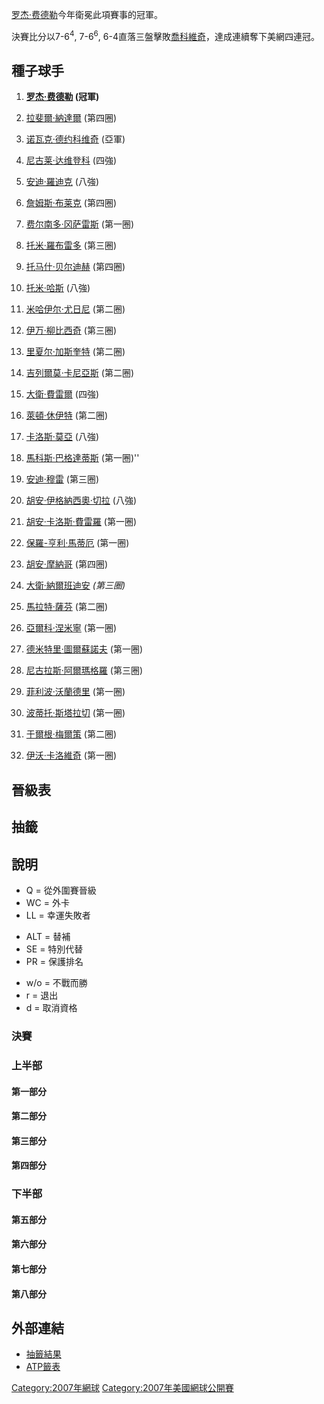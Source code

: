 {{noteTA|G1=Tennis}}

{{main|2007年美國網球公開賽}}

[[罗杰·费德勒|罗杰·费德勒]]今年衛冕此項賽事的冠軍。

決賽比分以7-6<sup>4</sup>, 7-6<sup>6</sup>, 6-4直落三盤擊敗[[喬科維奇|喬科維奇]]，達成連續奪下美網四連冠。

==種子球手==
{{col-begin}}
{{col-2}}
# {{flagicon|SUI}} '''[[罗杰·费德勒|罗杰·费德勒]] (冠軍)'''
# {{flagicon|ESP}} [[拉斐爾·納達爾|拉斐爾·納達爾]] (第四圈)
# {{flagicon|SRB}} [[诺瓦克·德约科维奇|诺瓦克·德约科维奇]] (亞軍)
# {{flagicon|RUS}} [[尼古莱·达维登科|尼古莱·达维登科]] (四強)
# {{flagicon|USA}} [[安迪·羅迪克|安迪·羅迪克]] (八強)
# {{flagicon|USA}} [[詹姆斯·布莱克|詹姆斯·布莱克]] (第四圈)
# {{flagicon|CHI}} [[费尔南多·冈萨雷斯|费尔南多·冈萨雷斯]] (第一圈)
# {{flagicon|ESP}} [[托米·羅布雷多|托米·羅布雷多]] (第三圈)
# {{flagicon|CZE}} [[托马什·贝尔迪赫|托马什·贝尔迪赫]] (第四圈)
# {{flagicon|GER}} [[托米·哈斯|托米·哈斯]] (八強)
# {{flagicon|RUS}} [[米哈伊尔·尤日尼|米哈伊尔·尤日尼]] (第二圈)
# {{flagicon|CRO}} [[伊万·柳比西奇|伊万·柳比西奇]] (第三圈)
# {{flagicon|FRA}} [[里夏尔·加斯奎特|里夏尔·加斯奎特]] (第二圈)
# {{flagicon|ARG}} [[吉列爾莫·卡尼亞斯|吉列爾莫·卡尼亞斯]] (第二圈)
# {{flagicon|ESP}} [[大衛·費雷爾|大衛·費雷爾]] (四強)
# {{flagicon|AUS}} [[萊頓·休伊特|萊頓·休伊特]] (第二圈)
{{col-2}}
<ol start="17">
<li>{{flagicon|ESP}} [[卡洛斯·莫亞|卡洛斯·莫亞]] (八強) </li>
<li>{{flagicon|CYP}} [[馬科斯·巴格達蒂斯|馬科斯·巴格達蒂斯]] (第一圈)'' </li>
<li>{{flagicon|GBR}} [[安迪·穆雷|安迪·穆雷]] (第三圈) </li>
<li>{{flagicon|ARG}} [[胡安·伊格納西奧·切拉|胡安·伊格納西奧·切拉]] (八強) </li>
<li>{{flagicon|ESP}} [[胡安·卡洛斯·費雷羅|胡安·卡洛斯·費雷羅]] (第一圈) </li>
<li>{{flagicon|FRA}} [[保羅-亨利·馬蒂厄|保羅-亨利·馬蒂厄]] (第一圈) </li>
<li>{{flagicon|ARG}} [[胡安·摩納哥|胡安·摩納哥]] (第四圈) </li>
<li>{{flagicon|ARG}} [[大衛·納爾班迪安|大衛·納爾班迪安]] ''(第三圈)'' </li>
<li>{{flagicon|RUS}} [[馬拉特·薩芬|馬拉特·薩芬]] (第二圈) </li>
<li>{{flagicon|FIN}} [[亞爾科·涅米寧|亞爾科·涅米寧]] (第一圈) </li>
<li>{{flagicon|RUS}} [[德米特里·圖爾蘇諾夫|德米特里·圖爾蘇諾夫]] (第一圈) </li>
<li>{{flagicon|ESP}} [[尼古拉斯·阿爾瑪格羅|尼古拉斯·阿爾瑪格羅]] (第三圈) </li>
<li>{{flagicon|ITA}} [[菲利波·沃蘭德里|菲利波·沃蘭德里]] (第一圈) </li>
<li>{{flagicon|ITA}} [[波蒂托·斯塔拉切|波蒂托·斯塔拉切]] (第一圈)  </li>
<li>{{flagicon|AUT}} [[于爾根·梅爾策|于爾根·梅爾策]] (第二圈)</li>
<li>{{flagicon|CRO}} [[伊沃·卡洛維奇|伊沃·卡洛維奇]] (第一圈)</li>
</ol>
{{col-end}}

== 晉級表 ==
== 抽籤 ==
== 說明 ==
{{col-begin}}
{{col-3}}
* Q = 從外圍賽晉級
* WC = 外卡
* LL = 幸運失敗者
{{col-3}}
* ALT = 替補
* SE = 特別代替
* PR = 保護排名
{{col-3}}
* w/o = 不戰而勝
* r = 退出
* d = 取消資格
{{col-end}}

=== 決賽 ===
{{8TeamBracket-Tennis5
| RD1=八強
| RD2=四強
| RD3=決賽

| team-width=175

| RD1-seed1=1
| RD1-team1='''{{flagicon|SUI}} [[罗杰·费德勒|费德勒]]'''
| RD1-score1-1='''7<sup>7</sup>'''
| RD1-score1-2='''7<sup>7</sup>'''
| RD1-score1-3='''6'''
| RD1-score1-4= 
| RD1-score1-5= 
| RD1-seed2=5
| RD1-team2={{flagicon|USA}} [[安迪·羅迪克|羅迪克]]
| RD1-score2-1=6<sup>5</sup>
| RD1-score2-2=6<sup>4</sup>
| RD1-score2-3=2
| RD1-score2-4= 
| RD1-score2-5= 

| RD1-seed3=4
| RD1-team3='''{{flagicon|RUS}} [[尼古莱·达维登科|达维登科]]'''
| RD1-score3-1='''6'''
| RD1-score3-2='''6'''
| RD1-score3-3='''6'''
| RD1-score3-4= 
| RD1-score3-5= 
| RD1-seed4=10
| RD1-team4={{flagicon|GER}} [[托米·哈斯|哈斯]]
| RD1-score4-1=3
| RD1-score4-2=3
| RD1-score4-3=4
| RD1-score4-4= 
| RD1-score4-5= 

| RD1-seed5=17
| RD1-team5={{flagicon|ESP}} [[卡洛斯·莫亞|莫亞]]
| RD1-score5-1=4
| RD1-score5-2=6<sup>7</sup>
| RD1-score5-3=1
| RD1-score5-4= 
| RD1-score5-5= 
| RD1-seed6=3
| RD1-team6='''{{flagicon|SRB}} [[诺瓦克·德约科维奇|德约科维奇]]'''
| RD1-score6-1='''6'''
| RD1-score6-2='''7<sup>9</sup>'''
| RD1-score6-3='''6'''
| RD1-score6-4= 
| RD1-score6-5= 

| RD1-seed7=20
| RD1-team7={{flagicon|ARG}} [[胡安·伊格納西奧·切拉|切拉]]
| RD1-score7-1=2
| RD1-score7-2=3
| RD1-score7-3=5
| RD1-score7-4= 
| RD1-score7-5= 
| RD1-seed8=15
| RD1-team8='''{{flagicon|ESP}} [[大衛·費雷爾|費雷爾]]'''
| RD1-score8-1='''6'''
| RD1-score8-2='''6'''
| RD1-score8-3='''7'''
| RD1-score8-4= 
| RD1-score8-5= 

| RD2-seed1=1
| RD2-team1='''{{flagicon|SUI}} [[罗杰·费德勒|费德勒]]'''
| RD2-score1-1='''7'''
| RD2-score1-2='''6'''
| RD2-score1-3='''7'''
| RD2-score1-4= 
| RD2-score1-5= 
| RD2-seed2=4
| RD2-team2={{flagicon|RUS}} [[尼古莱·达维登科|达维登科]]
| RD2-score2-1=5
| RD2-score2-2=1
| RD2-score2-3=5
| RD2-score2-4= 
| RD2-score2-5= 

| RD2-seed3=3
| RD2-team3={{flagicon|SRB}} '''[[诺瓦克·德约科维奇|德约科维奇]]'''
| RD2-score3-1='''6'''
| RD2-score3-2='''6'''
| RD2-score3-3='''6'''
| RD2-score3-4= 
| RD2-score3-5= 
| RD2-seed4=15
| RD2-team4={{flagicon|ESP}} [[大衛·費雷爾|費雷爾]]
| RD2-score4-1=4
| RD2-score4-2=4
| RD2-score4-3=3
| RD2-score4-4= 
| RD2-score4-5= 

| RD3-seed1=1
| RD3-team1='''{{flagicon|SUI}} [[罗杰·费德勒|费德勒]]'''
| RD3-score1-1='''7<sup>7</sup>'''
| RD3-score1-2='''7<sup>7</sup>'''
| RD3-score1-3='''6'''
| RD3-score1-4= 
| RD3-score1-5= 
| RD3-seed2=3
| RD3-team2={{flagicon|SRB}} [[诺瓦克·德约科维奇|德约科维奇]]
| RD3-score2-1=6<sup>4</sup>
| RD3-score2-2=6<sup>2</sup>
| RD3-score2-3=4
| RD3-score2-4= 
| RD3-score2-5= 
}}

===上半部===
====第一部分====
{{16TeamBracket-Compact-Tennis5
| RD1=第一圈
| RD2=第二圈
| RD3=第三圈
| RD4=第四圈

| RD1-seed01=1
| RD1-team01='''{{flagicon|SUI}} [[罗杰·费德勒|费德勒]]'''
| RD1-score01-1='''6'''
| RD1-score01-2='''6'''
| RD1-score01-3='''6'''
| RD1-score01-4= 
| RD1-score01-5= 
| RD1-seed02=Q
| RD1-team02={{flagicon|USA}} [[Scoville_Jenkins|S Jenkins]]
| RD1-score02-1=3
| RD1-score02-2=2
| RD1-score02-3=4
| RD1-score02-4= 
| RD1-score02-5= 
| RD1-seed03=Q
| RD1-team03={{flagicon|GER}} [[萊納·舒特勒|舒特勒]]
| RD1-score03-1='''7'''
| RD1-score03-2=3
| RD1-score03-3='''7<sup>7</sup>'''
| RD1-score03-4=4
| RD1-score03-5=3
| RD1-seed04=Q
| RD1-team04='''{{flagicon|CHI}} [[Paul_Capdeville|P Capdeville]]'''
| RD1-score04-1=5
| RD1-score04-2='''6'''
| RD1-score04-3=6<sup>4</sup>
| RD1-score04-4='''6'''
| RD1-score04-5='''6'''
| RD1-seed05=Q
| RD1-team05={{flagicon|FRA}} [[Thierry_Ascione|T Ascione]]
| RD1-score05-1=2
| RD1-score05-2=0
| RD1-score05-3=r
| RD1-score05-4= 
| RD1-score05-5= 
| RD1-seed06=Q
| RD1-team06={{flagicon|RSA}} '''[[Rik_de_Voest|R de Voest]]'''
| RD1-score06-1='''6'''
| RD1-score06-2=3
| RD1-score06-3= 
| RD1-score06-4= 
| RD1-score06-5= 
| RD1-seed07=WC
| RD1-team07={{flagicon|USA}} '''[[約翰·伊斯內爾|伊斯內爾]]'''
| RD1-score07-1=6<sup>4</sup>
| RD1-score07-2='''7<sup>7</sup>'''
| RD1-score07-3='''7<sup>7</sup>'''
| RD1-score07-4='''6'''
| RD1-score07-5= 
| RD1-seed08=26
| RD1-team08={{flagicon|FIN}} [[亞爾科·涅米寧|涅米寧]]
| RD1-score08-1='''7<sup>7</sup>'''
| RD1-score08-2=6<sup>4</sup>
| RD1-score08-3=6<sup>5</sup>
| RD1-score08-4=4
| RD1-score08-5= 
| RD1-seed09=21
| RD1-team09={{flagicon|ESP}} [[胡安·卡洛斯·費雷羅|費雷羅]]
| RD1-score09-1=3
| RD1-score09-2=4
| RD1-score09-3=4
| RD1-score09-4= 
| RD1-score09-5= 
| RD1-seed10= 
| RD1-team10='''{{flagicon|ESP}} [[費利西亞諾·洛佩斯|洛佩斯]]'''
| RD1-score10-1='''6'''
| RD1-score10-2='''6'''
| RD1-score10-3='''6'''
| RD1-score10-4= 
| RD1-score10-5= 
| RD1-seed11= 
| RD1-team11={{flagicon|USA}} [[Robert_Kendrick|R Kendrick]]
| RD1-score11-1=6<sup>4</sup>
| RD1-score11-2=3
| RD1-score11-3=4
| RD1-score11-4= 
| RD1-score11-5= 
| RD1-seed12= 
| RD1-team12='''{{flagicon|RUS}} [[伊戈爾·安德烈耶夫|安德烈耶夫]]'''
| RD1-score12-1='''7<sup>7</sup>'''
| RD1-score12-2='''6'''
| RD1-score12-3='''6'''
| RD1-score12-4= 
| RD1-score12-5= 
| RD1-seed13=WC
| RD1-team13='''{{flagicon|USA}} [[Donald_Young_(tennis)|D Young]]'''
| RD1-score13-1=6<sup>2</sup>
| RD1-score13-2='''6'''
| RD1-score13-3='''6'''
| RD1-score13-4='''6'''
| RD1-score13-5= 
| RD1-seed14= 
| RD1-team14={{flagicon|AUS}} [[Chris_Guccione|C Guccione]]
| RD1-score14-1='''7<sup>7</sup>'''
| RD1-score14-2=3
| RD1-score14-3=2
| RD1-score14-4=3
| RD1-score14-5= 
| RD1-seed15= 
| RD1-team15={{flagicon|ARG}} [[Sergio_Roitman|S Roitman]]
| RD1-score15-1=5
| RD1-score15-2=1
| RD1-score15-3=2
| RD1-score15-4= 
| RD1-score15-5= 
| RD1-seed16=13
| RD1-team16='''{{flagicon|FRA}} [[里夏尔·加斯奎特|加斯奎特]]'''
| RD1-score16-1='''7'''
| RD1-score16-2='''6'''
| RD1-score16-3='''6'''
| RD1-score16-4= 
| RD1-score16-5= 
| RD2-seed01=1
| RD2-team01='''{{flagicon|SUI}} [[罗杰·费德勒|费德勒]]'''
| RD2-score01-1='''6'''
| RD2-score01-2='''6'''
| RD2-score01-3='''6'''
| RD2-score01-4= 
| RD2-score01-5= 
| RD2-seed02=Q
| RD2-team02={{flagicon|CHI}} [[Paul_Capdeville|P Capdeville]]
| RD2-score02-1=1
| RD2-score02-2=4
| RD2-score02-3=4
| RD2-score02-4= 
| RD2-score02-5= 
| RD2-seed03=Q
| RD2-team03={{flagicon|RSA}} [[Rik_de_Voest|R de Voest]]
| RD2-score03-1=3
| RD2-score03-2=3
| RD2-score03-3=6<sup>4</sup>
| RD2-score03-4= 
| RD2-score03-5= 
| RD2-seed04=WC
| RD2-team04={{flagicon|USA}} '''[[約翰·伊斯內爾|伊斯內爾]]'''
| RD2-score04-1='''6'''
| RD2-score04-2='''6'''
| RD2-score04-3='''7<sup>7</sup>'''
| RD2-score04-4= 
| RD2-score04-5= 
| RD2-seed05= 
| RD2-team05={{flagicon|ESP}} '''[[費利西亞諾·洛佩斯|洛佩斯]]
| RD2-score05-1=6<sup>3</sup>
| RD2-score05-2='''7'''
| RD2-score05-3=3
| RD2-score05-4='''6'''
| RD2-score05-5='''7<sup>7</sup>'''
| RD2-seed06= 
| RD2-team06={{flagicon|RUS}} [[伊戈爾·安德烈耶夫|安德烈耶夫]]
| RD2-score06-1='''7<sup>7</sup>'''
| RD2-score06-2=5
| RD2-score06-3='''6'''
| RD2-score06-4=4
| RD2-score06-5=6<sup>5</sup>
| RD2-seed07=WC
| RD2-team07={{flagicon|USA}} '''[[Donald_Young_(tennis)|D Young]]'''
| RD2-score07-1=w/o
| RD2-score07-2= 
| RD2-score07-3= 
| RD2-score07-4= 
| RD2-score07-5= 
| RD2-seed08=13
| RD2-team08={{flagicon|FRA}} [[里夏尔·加斯奎特|加斯奎特]]
| RD2-score08-1= 
| RD2-score08-2= 
| RD2-score08-3= 
| RD2-score08-4= 
| RD2-score08-5= 
| RD3-team01={{flagicon|SUI}} '''[[罗杰·费德勒|费德勒]]'''
| RD3-seed01=1
| RD3-score01-1=6<sup>4</sup>
| RD3-score01-2='''6'''
| RD3-score01-3='''6'''
| RD3-score01-4='''6'''
| RD3-score01-5= 
| RD3-seed02=WC
| RD3-team02={{flagicon|USA}} [[約翰·伊斯內爾|伊斯內爾]]
| RD3-score02-1='''7<sup>7</sup>'''
| RD3-score02-2=2
| RD3-score02-3=4
| RD3-score02-4=2
| RD3-score02-5= 
| RD3-seed03= 
| RD3-team03={{flagicon|ESP}} '''[[費利西亞諾·洛佩斯|洛佩斯]]'''
| RD3-score03-1=3
| RD3-score03-2='''6'''
| RD3-score03-3='''7<sup>7</sup>'''
| RD3-score03-4='''7'''
| RD3-score03-5= 
| RD3-seed04=WC
| RD3-team04={{flagicon|USA}} [[Donald_Young_(tennis)|D Young]]
| RD3-score04-1='''6'''
| RD3-score04-2=3
| RD3-score04-3=6<sup>5</sup>
| RD3-score04-4=5
| RD3-score04-5= 
| RD4-seed01=1
| RD4-team01='''{{flagicon|SUI}} [[罗杰·费德勒|费德勒]]'''
| RD4-score01-1=3
| RD4-score01-2='''6'''
| RD4-score01-3='''6'''
| RD4-score01-4='''6'''
| RD4-score01-5= 
| RD4-seed02= 
| RD4-team02={{flagicon|ESP}} [[費利西亞諾·洛佩斯|洛佩斯]]
| RD4-score02-1='''6'''
| RD4-score02-2=4
| RD4-score02-3=1
| RD4-score02-4=4
| RD4-score02-5= 
}}

====第二部分====
{{16TeamBracket-Compact-Tennis5
| RD1=第一圈
| RD2=第二圈
| RD3=第三圈
| RD4=第四圈

| RD1-seed01=9
| RD1-team01={{flagicon|CZE}} '''[[托马什·贝尔迪赫|贝尔迪赫]]'''
| RD1-score01-1='''6'''
| RD1-score01-2='''7<sup>7</sup>'''
| RD1-score01-3='''6'''
| RD1-score01-4= 
| RD1-score01-5= 
| RD1-seed02= 
| RD1-team02={{flagicon|FRA}} [[馬克·吉克爾|吉克爾]]
| RD1-score02-1=3
| RD1-score02-2=6<sup>0</sup>
| RD1-score02-3=2
| RD1-score02-4= 
| RD1-score02-5= 
| RD1-seed03= 
| RD1-team03={{flagicon|ITA}} '''[[西莫內·博萊利|博萊利]]'''
| RD1-score03-1='''6'''
| RD1-score03-2='''6'''
| RD1-score03-3=3
| RD1-score03-4='''6'''
| RD1-score03-5= 
| RD1-seed04= 
| RD1-team04={{flagicon|FRA}} [[儒利安·貝內托|貝內托]]
| RD1-score04-1=3
| RD1-score04-2=4
| RD1-score04-3='''6'''
| RD1-score04-4=1
| RD1-score04-5= 
| RD1-seed05= 
| RD1-team05='''{{flagicon|FRA}} [[吉爾·西蒙|西蒙]]'''
| RD1-score05-1='''6'''
| RD1-score05-2='''6'''
| RD1-score05-3= 
| RD1-score05-4= 
| RD1-score05-5= 
| RD1-seed06=Q
| RD1-team06={{flagicon|GER}} [[Alexander_Waske|A Waske]]
| RD1-score06-1=4
| RD1-score06-2=1
| RD1-score06-3=r
| RD1-score06-4= 
| RD1-score06-5= 
| RD1-seed07= 
| RD1-team07='''{{flagicon|ESP}} [[費爾南多·貝爾達斯科|貝爾達斯科]]'''
| RD1-score07-1=3
| RD1-score07-2=1
| RD1-score07-3='''6'''
| RD1-score07-4='''6'''
| RD1-score07-5='''6'''
| RD1-seed08=22
| RD1-team08={{flagicon|FRA}} [[保羅-亨利·馬蒂厄|馬蒂厄]]
| RD1-score08-1='''6'''
| RD1-score08-2='''6'''
| RD1-score08-3=4
| RD1-score08-4=3
| RD1-score08-5=3
| RD1-seed09=32
| RD1-team09={{flagicon|CRO}} [[伊沃·卡洛維奇|卡洛維奇]]
| RD1-score09-1=6<sup>5</sup>
| RD1-score09-2=4
| RD1-score09-3='''6'''
| RD1-score09-4='''7<sup>8</sup>'''
| RD1-score09-5=4
| RD1-seed10= 
| RD1-team10='''{{flagicon|FRA}} [[阿諾·克萊芒|克萊芒]]'''
| RD1-score10-1='''7<sup>7</sup>'''
| RD1-score10-2='''6'''
| RD1-score10-3=4
| RD1-score10-4=6<sup>6</sup>
| RD1-score10-5='''6'''
| RD1-seed11= 
| RD1-team11='''{{flagicon|SWE}} [[托馬斯·約翰松|約翰松]]'''
| RD1-score11-1=2
| RD1-score11-2='''7<sup>7</sup>'''
| RD1-score11-3='''6'''
| RD1-score11-4='''6'''
| RD1-score11-5= 
| RD1-seed12= 
| RD1-team12={{flagicon|CHI}} [[尼古拉斯·馬蘇|馬蘇]]
| RD1-score12-1='''6'''
| RD1-score12-2=6<sup>3</sup>
| RD1-score12-3=3
| RD1-score12-4=3
| RD1-score12-5= 
| RD1-seed13= 
| RD1-team13='''{{flagicon|ARG}} [[何塞·阿卡蘇索|阿卡蘇索]]'''
| RD1-score13-1='''6'''
| RD1-score13-2=6<sup>2</sup>
| RD1-score13-3='''6'''
| RD1-score13-4='''6'''
| RD1-score13-5= 
| RD1-seed14= 
| RD1-team14={{flagicon|ARG}} [[Martín_Vassallo_Argüello|M Vassallo]]
| RD1-score14-1=4
| RD1-score14-2='''7<sup>7</sup>'''
| RD1-score14-3=3
| RD1-score14-4=4
| RD1-score14-5= 
| RD1-seed15= 
| RD1-team15={{flagicon|USA}} [[Justin_Gimelstob|J Gimelstob]]
| RD1-score15-1=6<sup>6</sup>
| RD1-score15-2=3
| RD1-score15-3=3
| RD1-score15-4= 
| RD1-score15-5= 
| RD1-seed16=5
| RD1-team16='''{{flagicon|USA}} [[安迪·羅迪克|羅迪克]]'''
| RD1-score16-1='''7<sup>8</sup>'''
| RD1-score16-2='''6'''
| RD1-score16-3='''6'''
| RD1-score16-4= 
| RD1-score16-5= 
| RD2-seed01=9
| RD2-team01={{flagicon|CZE}} '''[[托马什·贝尔迪赫|贝尔迪赫]]'''
| RD2-score01-1='''7'''
| RD2-score01-2='''6'''
| RD2-score01-3='''6'''
| RD2-score01-4= 
| RD2-score01-5= 
| RD2-seed02= 
| RD2-team02={{flagicon|ITA}} [[西莫內·博萊利|博萊利]]
| RD2-score02-1=5
| RD2-score02-2=3
| RD2-score02-3=3
| RD2-score02-4= 
| RD2-score02-5= 
| RD2-seed03= 
| RD2-team03={{flagicon|FRA}} [[吉爾·西蒙|西蒙]]
| RD2-score03-1=0
| RD2-score03-2=4
| RD2-score03-3=3
| RD2-score03-4= 
| RD2-score03-5= 
| RD2-seed04= 
| RD2-team04={{flagicon|ESP}} '''[[費爾南多·貝爾達斯科|貝爾達斯科]]'''
| RD2-score04-1='''6'''
| RD2-score04-2='''6'''
| RD2-score04-3='''6'''
| RD2-score04-4= 
| RD2-score04-5= 
| RD2-seed05= 
| RD2-team05={{flagicon|FRA}} [[阿諾·克萊芒|克萊芒]]
| RD2-score05-1=4
| RD2-score05-2=6<sup>4</sup>
| RD2-score05-3='''7<sup>11</sup>'''
| RD2-score05-4=6<sup>1</sup>
| RD2-score05-5= 
| RD2-seed06= 
| RD2-team06={{flagicon|SWE}} '''[[托馬斯·約翰松|約翰松]]'''
| RD2-score06-1='''6'''
| RD2-score06-2='''7<sup>7</sup>'''
| RD2-score06-3=6<sup>9</sup>
| RD2-score06-4='''7<sup>7</sup>'''
| RD2-score06-5= 
| RD2-seed07= 
| RD2-team07={{flagicon|ARG}} [[何塞·阿卡蘇索|阿卡蘇索]]
| RD2-score07-1='''6'''
| RD2-score07-2=1
| RD2-score07-3=2
| RD2-score07-4=r
| RD2-score07-5= 
| RD2-seed08=5
| RD2-team08='''{{flagicon|USA}} [[安迪·羅迪克|羅迪克]]'''
| RD2-score08-1=4
| RD2-score08-2='''6'''
| RD2-score08-3='''6'''
| RD2-score08-4= 
| RD2-score08-5= 
| RD3-seed01=9
| RD3-team01='''{{flagicon|CZE}} [[托马什·贝尔迪赫|贝尔迪赫]]'''
| RD3-score01-1='''7<sup>7</sup>'''
| RD3-score01-2='''6'''
| RD3-score01-3='''7<sup>7</sup>'''
| RD3-score01-4= 
| RD3-score01-5= 
| RD3-seed02= 
| RD3-team02={{flagicon|ESP}} [[費爾南多·貝爾達斯科|貝爾達斯科]]
| RD3-score02-1=6<sup>2</sup>
| RD3-score02-2=1
| RD3-score02-3=6<sup>3</sup>
| RD3-score02-4= 
| RD3-score02-5= 
| RD3-seed03= 
| RD3-team03={{flagicon|SWE}} [[托馬斯·約翰松|約翰松]]
| RD3-score03-1=3
| RD3-score03-2=2
| RD3-score03-3=0
| RD3-score03-4= 
| RD3-score03-5= 
| RD3-seed04=5
| RD3-team04={{flagicon|USA}} '''[[安迪·羅迪克|羅迪克]]'''
| RD3-score04-1='''6'''
| RD3-score04-2='''6'''
| RD3-score04-3='''6'''
| RD3-score04-4= 
| RD3-score04-5= 
| RD4-seed01=9
| RD4-team01={{flagicon|CZE}} [[托马什·贝尔迪赫|贝尔迪赫]]
| RD4-score01-1=6<sup>6</sup>
| RD4-score01-2=0
| RD4-score01-3=r
| RD4-score01-4= 
| RD4-score01-5= 
| RD4-seed02=5
| RD4-team02='''{{flagicon|USA}} [[安迪·羅迪克|羅迪克]]'''
| RD4-score02-1='''7<sup>8</sup>
| RD4-score02-2=2
| RD4-score02-3= 
| RD4-score02-4= 
| RD4-score02-5= 
}}

====第三部分====
{{16TeamBracket-Compact-Tennis5
| RD1=第一圈
| RD2=第二圈
| RD3=第三圈
| RD4=第四圈

| RD1-seed01=4
| RD1-team01='''{{flagicon|RUS}} [[尼古莱·达维登科|达维登科]]'''
| RD1-score01-1='''6'''
| RD1-score01-2='''6'''
| RD1-score01-3='''6'''
| RD1-score01-4= 
| RD1-score01-5= 
| RD1-seed02=WC
| RD1-team02={{flagicon|USA}} [[杰西·萊文|萊文]]
| RD1-score02-1=4
| RD1-score02-2=0
| RD1-score02-3=1
| RD1-score02-4= 
| RD1-score02-5= 
| RD1-seed03= 
| RD1-team03='''{{flagicon|GER}} [[尼古拉斯·基弗|基弗]]'''
| RD1-score03-1='''6'''
| RD1-score03-2='''7<sup>7</sup>'''
| RD1-score03-3='''6'''
| RD1-score03-4= 
| RD1-score03-5= 
| RD1-seed04= 
| RD1-team04={{flagicon|USA}} [[文斯·斯佩迪亞|斯佩迪亞]]
| RD1-score04-1=2
| RD1-score04-2=6<sup>1</sup>
| RD1-score04-3=3
| RD1-score04-4= 
| RD1-score04-5= 
| RD1-seed05= 
| RD1-team05={{flagicon|AUS}} [[Peter_Luczak|P Luczak]]
| RD1-score05-1=6<sup>4</sup>
| RD1-score05-2=3
| RD1-score05-3=6<sup>6</sup>
| RD1-score05-4= 
| RD1-score05-5= 
| RD1-seed06= 
| RD1-team06={{flagicon|PER}} '''[[Luis_Horna|L Horna]]'''
| RD1-score06-1='''7<sup>7</sup>'''
| RD1-score06-2='''6'''
| RD1-score06-3='''7<sup>8</sup>'''
| RD1-score06-4= 
| RD1-score06-5= 
| RD1-seed07=WC
| RD1-team07={{flagicon|USA}} [[亞歷斯·古斯尼蘇夫|庫茲涅佐夫]]
| RD1-score07-1=4
| RD1-score07-2=0
| RD1-score07-3=6<sup>4</sup>
| RD1-score07-4= 
| RD1-score07-5= 
| RD1-seed08=28
| RD1-team08={{flagicon|ESP}} '''[[尼古拉斯·阿爾瑪格羅|阿爾瑪格羅]]'''
| RD1-score08-1='''6'''
| RD1-score08-2='''6'''
| RD1-score08-3='''7<sup>7</sup>'''
| RD1-score08-4= 
| RD1-score08-5= 
| RD1-seed09=19
| RD1-team09={{flagicon|GBR}} '''[[安迪·穆雷|穆雷]]'''
| RD1-score09-1='''6'''
| RD1-score09-2='''6'''
| RD1-score09-3='''6'''
| RD1-score09-4= 
| RD1-score09-5= 
| RD1-seed10=Q
| RD1-team10={{flagicon|URU}} [[Pablo_Cuevas|P Cuevas]]
| RD1-score10-1=2
| RD1-score10-2=3
| RD1-score10-3=0
| RD1-score10-4= 
| RD1-score10-5= 
| RD1-seed11= 
| RD1-team11={{flagicon|ARG}} [[Juan_Pablo_Guzmán|JP Guzmán]]
| RD1-score11-1=3
| RD1-score11-2=6<sup>4</sup>
| RD1-score11-3=2
| RD1-score11-4= 
| RD1-score11-5= 
| RD1-seed12= 
| RD1-team12='''{{flagicon|SWE}} [[約納斯·比約克曼|比約克曼]]'''
| RD1-score12-1='''6'''
| RD1-score12-2='''7<sup>7</sup>'''
| RD1-score12-3='''6'''
| RD1-score12-4= 
| RD1-score12-5= 
| RD1-seed13= 
| RD1-team13={{flagicon|SVK}} [[多米尼克·赫巴蒂|赫巴蒂]]
| RD1-score13-1='''7<sup>7</sup>'''
| RD1-score13-2=4
| RD1-score13-3=5
| RD1-score13-4='''7<sup>8</sup>'''
| RD1-score13-5=4
| RD1-seed14= 
| RD1-team14='''{{flagicon|KOR}} [[李亨澤|李]]'''
| RD1-score14-1=6<sup>4</sup>
| RD1-score14-2='''6'''
| RD1-score14-3='''7'''
| RD1-score14-4=6<sup>6</sup>
| RD1-score14-5='''6'''
| RD1-seed15= 
| RD1-team15={{flagicon|ESP}} [[Rubén_Ramírez_Hidalgo|R Ramírez Hidalgo]]
| RD1-score15-1=3
| RD1-score15-2='''6'''
| RD1-score15-3=5
| RD1-score15-4=3
| RD1-score15-5= 
| RD1-seed16=14
| RD1-team16={{flagicon|ARG}} '''[[吉列爾莫·卡尼亞斯|卡尼亞斯]]
| RD1-score16-1='''6'''
| RD1-score16-2=4
| RD1-score16-3='''7'''
| RD1-score16-4='''6'''
| RD1-score16-5= 
| RD2-seed01=4
| RD2-team01={{flagicon|RUS}} '''[[尼古莱·达维登科|达维登科]]'''
| RD2-score01-1='''6'''
| RD2-score01-2='''6'''
| RD2-score01-3='''6'''
| RD2-score01-4= 
| RD2-score01-5= 
| RD2-seed02= 
| RD2-team02={{flagicon|GER}} [[尼古拉斯·基弗|基弗]]
| RD2-score02-1=2
| RD2-score02-2=2
| RD2-score02-3=2
| RD2-score02-4= 
| RD2-score02-5= 
| RD2-seed03= 
| RD2-team03={{flagicon|PER}} [[Luis_Horna|L Horna]]
| RD2-score03-1=4
| RD2-score03-2=2
| RD2-score03-3=1
| RD2-score03-4=r
| RD2-score03-5= 
| RD2-seed04=28
| RD2-team04={{flagicon|ESP}} '''[[尼古拉斯·阿爾瑪格羅|阿爾瑪格羅]]'''
| RD2-score04-1='''6'''
| RD2-score04-2='''6'''
| RD2-score04-3=2
| RD2-score04-4= 
| RD2-score04-5= 
| RD2-seed05=19
| RD2-team05='''{{flagicon|GBR}} [[安迪·穆雷|穆雷]]'''
| RD2-score05-1=5
| RD2-score05-2='''6'''
| RD2-score05-3='''6'''
| RD2-score05-4=4
| RD2-score05-5='''6'''
| RD2-seed06= 
| RD2-team06={{flagicon|SWE}} [[約納斯·比約克曼|比約克曼]]
| RD2-score06-1='''7'''
| RD2-score06-2=3
| RD2-score06-3=1
| RD2-score06-4='''6'''
| RD2-score06-5=1
| RD2-seed07= 
| RD2-team07='''{{flagicon|KOR}} [[李亨澤|李]]'''
| RD2-score07-1='''7'''
| RD2-score07-2='''7'''
| RD2-score07-3='''6'''
| RD2-score07-4= 
| RD2-score07-5= 
| RD2-seed08=14
| RD2-team08={{flagicon|ARG}} [[吉列爾莫·卡尼亞斯|卡尼亞斯]]
| RD2-score08-1=5
| RD2-score08-2=5
| RD2-score08-3=3
| RD2-score08-4= 
| RD2-score08-5= 
| RD3-seed01=4
| RD3-team01='''{{flagicon|RUS}} [[尼古莱·达维登科|达维登科]]'''
| RD3-score01-1='''7'''
| RD3-score01-2='''6'''
| RD3-score01-3='''7'''
| RD3-score01-4= 
| RD3-score01-5= 
| RD3-seed02=28
| RD3-team02={{flagicon|ESP}} [[尼古拉斯·阿爾瑪格羅|阿爾瑪格羅]]
| RD3-score02-1=5
| RD3-score02-2=0
| RD3-score02-3=5
| RD3-score02-4= 
| RD3-score02-5= 
| RD3-seed03=19
| RD3-team03={{flagicon|GBR}} [[安迪·穆雷|穆雷]]
| RD3-score03-1=3
| RD3-score03-2=3
| RD3-score03-3='''6'''
| RD3-score03-4=5
| RD3-score03-5= 
| RD3-seed04= 
| RD3-team04='''{{flagicon|KOR}} [[李亨澤|李]]'''
| RD3-score04-1='''6'''
| RD3-score04-2='''6'''
| RD3-score04-3=2
| RD3-score04-4='''7'''
| RD3-score04-5= 
| RD4-seed01=4
| RD4-team01='''{{flagicon|RUS}} [[尼古莱·达维登科|达维登科]]'''
| RD4-score01-1='''6'''
| RD4-score01-2='''6'''
| RD4-score01-3='''6'''
| RD4-score01-4= 
| RD4-score01-5= 
| RD4-seed02= 
| RD4-team02={{flagicon|KOR}} [[李亨澤|李]]
| RD4-score02-1=1
| RD4-score02-2=3
| RD4-score02-3=4
| RD4-score02-4= 
| RD4-score02-5= 
}}

====第四部分====
{{16TeamBracket-Compact-Tennis5
| RD1=第一圈
| RD2=第二圈
| RD3=第三圈
| RD4=第四圈

| RD1-seed01=10
| RD1-team01='''{{flagicon|GER}} [[托米·哈斯|哈斯]]'''
| RD1-score01-1=6<sup>5</sup>
| RD1-score01-2='''7'''
| RD1-score01-3='''6'''
| RD1-score01-4='''6'''
| RD1-score01-5= 
| RD1-seed02=Q
| RD1-team02={{flagicon|BEL}} [[史提夫·達爾西斯|達爾西斯]]
| RD1-score02-1='''7<sup>7</sup>'''
| RD1-score02-2=5
| RD1-score02-3=3
| RD1-score02-4=4
| RD1-score02-5= 
| RD1-seed03= 
| RD1-team03={{flagicon|GER}} [[Benjamin_Becker|B Becker]]
| RD1-score03-1='''6'''
| RD1-score03-2='''6'''
| RD1-score03-3=4
| RD1-score03-4=4
| RD1-score03-5=1
| RD1-seed04=Q
| RD1-team04='''{{flagicon|GER}} [[Philipp_Petzschner|P Petzschner]]'''
| RD1-score04-1=2
| RD1-score04-2=3
| RD1-score04-3='''6'''
| RD1-score04-4='''6'''
| RD1-score04-5='''6'''
| RD1-seed05= 
| RD1-team05={{flagicon|USA}} [[Paul_Goldstein|P Goldstein]]
| RD1-score05-1=1
| RD1-score05-2=1
| RD1-score05-3=r
| RD1-score05-4= 
| RD1-score05-5= 
| RD1-seed06= 
| RD1-team06='''{{flagicon|FRA}} [[塞巴斯蒂安·格羅斯讓|格羅斯讓]]'''
| RD1-score06-1='''6'''
| RD1-score06-2=4
| RD1-score06-3= 
| RD1-score06-4= 
| RD1-score06-5= 
| RD1-seed07= 
| RD1-team07='''{{flagicon|BLR}} [[馬克斯·米爾內|米爾內]]'''
| RD1-score07-1='''6'''
| RD1-score07-2='''7'''
| RD1-score07-3=3
| RD1-score07-4='''7<sup>8</sup>'''
| RD1-score07-5= 
| RD1-seed08=18
| RD1-team08={{flagicon|CYP}} [[馬科斯·巴格達蒂斯|巴格達蒂斯]]
| RD1-score08-1=3
| RD1-score08-2=5
| RD1-score08-3='''6'''
| RD1-score08-4=6<sup>6</sup>
| RD1-score08-5= 
| RD1-seed09=29
| RD1-team09={{flagicon|ITA}} [[菲利波·沃蘭德里|沃蘭德里]]
| RD1-score09-1=3
| RD1-score09-2='''6'''
| RD1-score09-3=4
| RD1-score09-4=4
| RD1-score09-5= 
| RD1-seed10= 
| RD1-team10='''{{flagicon|FRA}} [[米夏埃爾·洛德拉|洛德拉]]'''
| RD1-score10-1='''6'''
| RD1-score10-2=4
| RD1-score10-3='''6'''
| RD1-score10-4='''6'''
| RD1-score10-5= 
| RD1-seed11= 
| RD1-team11='''{{flagicon|AUT}} [[Stefan_Koubek|S Koubek]]'''
| RD1-score11-1='''7<sup>7</sup>'''
| RD1-score11-2='''6'''
| RD1-score11-3='''6'''
| RD1-score11-4= 
| RD1-score11-5= 
| RD1-seed12= 
| RD1-team12={{flagicon|USA}} [[薩姆·奎里|奎里]]
| RD1-score12-1=6<sup>1</sup>
| RD1-score12-2=1
| RD1-score12-3=1
| RD1-score12-4= 
| RD1-score12-5= 
| RD1-seed13= 
| RD1-team13='''{{flagicon|FRA}} [[法布里斯·桑托羅|桑托羅]]'''
| RD1-score13-1='''6'''
| RD1-score13-2=6<sup>8</sup>
| RD1-score13-3='''6'''
| RD1-score13-4='''6'''
| RD1-score13-5= 
| RD1-seed14= 
| RD1-team14={{flagicon|ESP}} [[阿爾伯特·蒙塔涅斯|蒙塔涅斯]]
| RD1-score14-1=1
| RD1-score14-2='''7<sup>10</sup>'''
| RD1-score14-3=2
| RD1-score14-4=1
| RD1-score14-5= 
| RD1-seed15= 
| RD1-team15={{flagicon|USA}} [[Michael_Russell_(tennis)|M Russell]]
| RD1-score15-1=6<sup>6</sup>
| RD1-score15-2=3
| RD1-score15-3=6<sup>4</sup>
| RD1-score15-4= 
| RD1-score15-5= 
| RD1-seed16=6
| RD1-team16='''{{flagicon|USA}} [[詹姆斯·布莱克|布莱克]]'''
| RD1-score16-1='''7<sup>8</sup>'''
| RD1-score16-2='''6'''
| RD1-score16-3='''7<sup>7</sup>'''
| RD1-score16-4= 
| RD1-score16-5= 
| RD2-seed01=10
| RD2-team01='''{{flagicon|GER}} [[托米·哈斯|哈斯]]'''
| RD2-score01-1=4
| RD2-score01-2='''6'''
| RD2-score01-3='''6'''
| RD2-score01-4='''7'''
| RD2-score01-5= 
| RD2-seed02=Q
| RD2-team02={{flagicon|GER}} [[Philipp_Petzschner|P Petzschner]]
| RD2-score02-1='''6'''
| RD2-score02-2=3
| RD2-score02-3=2
| RD2-score02-4=5
| RD2-score02-5= 
| RD2-seed03= 
| RD2-team03={{flagicon|FRA}} '''[[塞巴斯蒂安·格羅斯讓|格羅斯讓]]'''
| RD2-score03-1='''6'''
| RD2-score03-2=6<sup>6</sup>
| RD2-score03-3='''6'''
| RD2-score03-4='''6'''
| RD2-score03-5= 
| RD2-seed04= 
| RD2-team04={{flagicon|BLR}} [[馬克斯·米爾內|米爾內]]
| RD2-score04-1=4
| RD2-score04-2='''7<sup>8</sup>'''
| RD2-score04-3=4
| RD2-score04-4=3
| RD2-score04-5= 
| RD2-seed05= 
| RD2-team05={{flagicon|FRA}} [[米夏埃爾·洛德拉|洛德拉]]
| RD2-score05-1=1
| RD2-score05-2=3
| RD2-score05-3=3
| RD2-score05-4= 
| RD2-score05-5= 
| RD2-seed06= 
| RD2-team06={{flagicon|AUT}} '''[[Stefan_Koubek|S Koubek]]'''
| RD2-score06-1='''6'''
| RD2-score06-2='''6'''
| RD2-score06-3='''6'''
| RD2-score06-4= 
| RD2-score06-5= 
| RD2-seed07= 
| RD2-team07={{flagicon|FRA}} [[法布里斯·桑托羅|桑托羅]]
| RD2-score07-1=4
| RD2-score07-2='''6'''
| RD2-score07-3=2
| RD2-score07-4='''6'''
| RD2-score07-5=4
| RD2-seed08=6
| RD2-team08={{flagicon|USA}} '''[[詹姆斯·布莱克|布莱克]]
| RD2-score08-1='''6'''
| RD2-score08-2=3
| RD2-score08-3='''6'''
| RD2-score08-4=4
| RD2-score08-5='''6'''
| RD3-seed01=10
| RD3-team01={{flagicon|GER}} '''[[托米·哈斯|哈斯]]'''
| RD3-score01-1='''6'''
| RD3-score01-2='''6'''
| RD3-score01-3=3
| RD3-score01-4=4
| RD3-score01-5='''6'''
| RD3-seed02= 
| RD3-team02={{flagicon|FRA}} [[塞巴斯蒂安·格羅斯讓|格羅斯讓]]
| RD3-score02-1=2
| RD3-score02-2=4
| RD3-score02-3='''6'''
| RD3-score02-4='''6'''
| RD3-score02-5=3
| RD3-seed03= 
| RD3-team03={{flagicon|AUT}} [[Stefan_Koubek|S Koubek]]
| RD3-score03-1=4
| RD3-score03-2='''6'''
| RD3-score03-3=6<sup>5</sup>
| RD3-score03-4=1
| RD3-score03-5= 
| RD3-seed04=6
| RD3-team04={{flagicon|USA}} '''[[詹姆斯·布莱克|布莱克]]'''
| RD3-score04-1='''6'''
| RD3-score04-2=3
| RD3-score04-3='''7<sup>7</sup>'''
| RD3-score04-4='''6'''
| RD3-score04-5= 
| RD4-seed01=10
| RD4-team01='''{{flagicon|GER}} [[托米·哈斯|哈斯]]'''
| RD4-score01-1=4
| RD4-score01-2='''6'''
| RD4-score01-3=3
| RD4-score01-4='''6'''
| RD4-score01-5='''7<sup>7</sup>'''
| RD4-seed02=6
| RD4-team02={{flagicon|USA}} [[詹姆斯·布莱克|布莱克]]
| RD4-score02-1='''6'''
| RD4-score02-2=4
| RD4-score02-3='''6'''
| RD4-score02-4=0
| RD4-score02-5=6<sup>4</sup>
}}

===下半部===
====第五部分====
{{16TeamBracket-Compact-Tennis5
| RD1=第一圈
| RD2=第二圈
| RD3=第三圈
| RD4=第四圈

| RD1-seed01=8
| RD1-team01='''{{flagicon|ESP}} [[托米·羅布雷多|羅布雷多]]'''
| RD1-score01-1='''6'''
| RD1-score01-2='''7<sup>7</sup>'''
| RD1-score01-3='''6'''
| RD1-score01-4= 
| RD1-score01-5= 
| RD1-seed02=LL
| RD1-team02={{flagicon|USA}} [[博比·雷諾德斯|雷諾德斯]]
| RD1-score02-1=3
| RD1-score02-2=6<sup>5</sup>
| RD1-score02-3=1
| RD1-score02-4= 
| RD1-score02-5= 
| RD1-seed03= 
| RD1-team03='''{{flagicon|USA}} [[馬爾迪·菲什|菲什]]'''
| RD1-score03-1='''6'''
| RD1-score03-2='''6'''
| RD1-score03-3='''6'''
| RD1-score03-4= 
| RD1-score03-5= 
| RD1-seed04=Q
| RD1-team04={{flagicon|MEX}} [[Bruno_Echagaray|B Echagaray]]
| RD1-score04-1=4
| RD1-score04-2=1
| RD1-score04-3=2
| RD1-score04-4= 
| RD1-score04-5= 
| RD1-seed05=Q
| RD1-team05={{flagicon|POL}} [[Michał_Przysiężny|M Przysiężny]]
| RD1-score05-1=1
| RD1-score05-2='''6'''
| RD1-score05-3=1
| RD1-score05-4=6<sup>4</sup>
| RD1-score05-5= 
| RD1-seed06= 
| RD1-team06='''{{flagicon|GER}} [[Michael_Berrer|M Berrer]]'''
| RD1-score06-1='''6'''
| RD1-score06-2=4
| RD1-score06-3='''6'''
| RD1-score06-4='''7<sup>7</sup>'''
| RD1-score06-5= 
| RD1-seed07= 
| RD1-team07='''{{flagicon|LAT}} [[厄內斯特·古爾比斯|古爾比斯]]'''
| RD1-score07-1='''7'''
| RD1-score07-2='''7<sup>7</sup>'''
| RD1-score07-3='''6'''
| RD1-score07-4= 
| RD1-score07-5= 
| RD1-seed08=30
| RD1-team08={{flagicon|ITA}} [[波蒂托·斯塔拉切|斯塔拉切]]
| RD1-score08-1=5
| RD1-score08-2=6<sup>4</sup>
| RD1-score08-3=3
| RD1-score08-4= 
| RD1-score08-5= 
| RD1-seed09=17
| RD1-team09='''{{flagicon|ESP}} [[卡洛斯·莫亞|莫亞]]'''
| RD1-score09-1='''6'''
| RD1-score09-2='''6'''
| RD1-score09-3='''6'''
| RD1-score09-4= 
| RD1-score09-5= 
| RD1-seed10=Q
| RD1-team10={{flagicon|GER}} [[Björn_Phau|B Phau]]
| RD1-score10-1=1
| RD1-score10-2=2
| RD1-score10-3=4
| RD1-score10-4= 
| RD1-score10-5= 
| RD1-seed11= 
| RD1-team11={{flagicon|ESP}} [[吉列爾莫·加西亞·洛佩斯|G 加西亞·洛佩斯]]
| RD1-score11-1='''6'''
| RD1-score11-2=3
| RD1-score11-3=5
| RD1-score11-4='''6'''
| RD1-score11-5=5
| RD1-seed12= 
| RD1-team12='''{{flagicon|RUS}} [[伊戈爾·昆尼辛|昆尼辛]]'''
| RD1-score12-1=4
| RD1-score12-2='''6'''
| RD1-score12-3='''7'''
| RD1-score12-4=2
| RD1-score12-5='''7'''
| RD1-seed13= 
| RD1-team13={{flagicon|ARG}} [[Mariano_Zabaleta|M Zabaleta]]
| RD1-score13-1=2
| RD1-score13-2=2
| RD1-score13-3=4
| RD1-score13-4= 
| RD1-score13-5= 
| RD1-seed14= 
| RD1-team14='''{{flagicon|GER}} [[菲利普·科爾施賴伯|科爾施賴伯]]'''
| RD1-score14-1='''6'''
| RD1-score14-2='''6'''
| RD1-score14-3='''6'''
| RD1-score14-4= 
| RD1-score14-5= 
| RD1-seed15= 
| RD1-team15={{flagicon|FRA}} [[Nicolas_Devilder|N Devilder]]
| RD1-score15-1=0
| RD1-score15-2=1
| RD1-score15-3=2
| RD1-score15-4= 
| RD1-score15-5= 
| RD1-seed16=11
| RD1-team16={{flagicon|RUS}} '''[[米哈伊尔·尤日尼|尤日尼]]
| RD1-score16-1='''6
| RD1-score16-2='''6
| RD1-score16-3='''6
| RD1-score16-4= 
| RD1-score16-5= 
| RD2-seed01=8
| RD2-team01={{flagicon|ESP}} '''[[托米·羅布雷多|羅布雷多]]'''
| RD2-score01-1='''6'''
| RD2-score01-2=3
| RD2-score01-3='''6'''
| RD2-score01-4=6<sup>7</sup>
| RD2-score01-5='''6'''
| RD2-seed02= 
| RD2-team02={{flagicon|USA}} [[馬爾迪·菲什|菲什]]
| RD2-score02-1=4
| RD2-score02-2='''6'''
| RD2-score02-3=4
| RD2-score02-4='''7<sup>9</sup>'''
| RD2-score02-5=4
| RD2-seed03= 
| RD2-team03={{flagicon|GER}} [[Michael_Berrer|M Berrer]]
| RD2-score03-1=6<sup>4</sup>
| RD2-score03-2=2
| RD2-score03-3=1
| RD2-score03-4= 
| RD2-score03-5= 
| RD2-seed04= 
| RD2-team04='''{{flagicon|LAT}} [[厄內斯特·古爾比斯|古爾比斯]]'''
| RD2-score04-1='''7<sup>7</sup>
| RD2-score04-2='''6
| RD2-score04-3='''6
| RD2-score04-4= 
| RD2-score04-5= 
| RD2-seed05=17
| RD2-team05={{flagicon|ESP}} '''[[卡洛斯·莫亞|莫亞]]'''
| RD2-score05-1='''6'''
| RD2-score05-2='''6'''
| RD2-score05-3='''7'''
| RD2-score05-4= 
| RD2-score05-5= 
| RD2-seed06= 
| RD2-team06={{flagicon|RUS}} [[伊戈爾·昆尼辛|昆尼辛]]
| RD2-score06-1=4
| RD2-score06-2=4
| RD2-score06-3=5<sup>3</sup>
| RD2-score06-4= 
| RD2-score06-5= 
| RD2-seed07= 
| RD2-team07={{flagicon|GER}} '''[[菲利普·科爾施賴伯|科爾施賴伯]]'''
| RD2-score07-1=3
| RD2-score07-2='''6'''
| RD2-score07-3='''6'''
| RD2-score07-4='''6'''
| RD2-score07-5= 
| RD2-seed08=11
| RD2-team08={{flagicon|RUS}} [[米哈伊尔·尤日尼|尤日尼]]
| RD2-score08-1='''6'''
| RD2-score08-2=4
| RD2-score08-3=3
| RD2-score08-4=3
| RD2-score08-5= 
| RD3-seed01=8
| RD3-team01={{flagicon|ESP}} [[托米·羅布雷多|羅布雷多]]
| RD3-score01-1=1
| RD3-score01-2=3
| RD3-score01-3=2
| RD3-score01-4= 
| RD3-score01-5= 
| RD3-seed02= 
| RD3-team02={{flagicon|LAT}} '''[[厄內斯特·古爾比斯|古爾比斯]]'''
| RD3-score02-1='''6'''
| RD3-score02-2='''6'''
| RD3-score02-3='''6'''
| RD3-score02-4= 
| RD3-score02-5= 
| RD3-seed03=17
| RD3-team03={{flagicon|ESP}} '''[[卡洛斯·莫亞|莫亞]]'''
| RD3-score03-1=4
| RD3-score03-2='''7'''
| RD3-score03-3='''7<sup>7</sup>'''
| RD3-score03-4=4
| RD3-score03-5='''6'''
| RD3-seed04= 
| RD3-team04={{flagicon|GER}} [[菲利普·科爾施賴伯|科爾施賴伯]]
| RD3-score04-1='''6'''
| RD3-score04-2=5
| RD3-score04-3=6<sup>5</sup>
| RD3-score04-4='''6'''
| RD3-score04-5=4
| RD4-seed01= 
| RD4-team01={{flagicon|LAT}} [[厄內斯特·古爾比斯|古爾比斯]]
| RD4-score01-1=5
| RD4-score01-2=2
| RD4-score01-3='''7<sup>7</sup>'''
| RD4-score01-4=4
| RD4-score01-5= 
| RD4-seed02=17
| RD4-team02='''{{flagicon|ESP}} [[卡洛斯·莫亞|莫亞]]'''
| RD4-score02-1='''7'''
| RD4-score02-2='''6'''
| RD4-score02-3=6<sup>5</sup>
| RD4-score02-4='''6'''
| RD4-score02-5= 
}}

====第六部分====
{{16TeamBracket-Compact-Tennis5
| RD1=第一圈
| RD2=第二圈
| RD3=第三圈
| RD4=第四圈

| RD1-seed01=16
| RD1-team01='''{{flagicon|AUS}} [[萊頓·休伊特|休伊特]]'''
| RD1-score01-1='''6'''
| RD1-score01-2='''6'''
| RD1-score01-3='''6'''
| RD1-score01-4= 
| RD1-score01-5= 
| RD1-seed02= 
| RD1-team02={{flagicon|USA}} [[Amer_Delić|A Delić]]
| RD1-score02-1=2
| RD1-score02-2=4
| RD1-score02-3=2
| RD1-score02-4= 
| RD1-score02-5= 
| RD1-seed03= 
| RD1-team03={{flagicon|ITA}} [[安德烈亞斯·塞皮|塞皮]]
| RD1-score03-1=4
| RD1-score03-2=4
| RD1-score03-3='''6'''
| RD1-score03-4=5
| RD1-score03-5= 
| RD1-seed04= 
| RD1-team04='''{{flagicon|ARG}} [[阿古斯丁·卡萊里|卡萊里]]'''
| RD1-score04-1='''6'''
| RD1-score04-2='''6'''
| RD1-score04-3=3
| RD1-score04-4='''7'''
| RD1-score04-5= 
| RD1-seed05=Q
| RD1-team05='''{{flagicon|ISR}} [[杜迪·塞拉|D 塞拉]]'''
| RD1-score05-1=5
| RD1-score05-2='''6'''
| RD1-score05-3='''6'''
| RD1-score05-4='''6'''
| RD1-score05-5= 
| RD1-seed06= 
| RD1-team06={{flagicon|ECU}} [[尼古拉斯·拉潘蒂|拉潘蒂]]
| RD1-score06-1='''7'''
| RD1-score06-2=2
| RD1-score06-3=1
| RD1-score06-4=3
| RD1-score06-5= 
| RD1-seed07= 
| RD1-team07={{flagicon|FRA}} [[Edouard_Roger-Vasselin|E Roger-Vasselin]]
| RD1-score07-1=2
| RD1-score07-2='''6'''
| RD1-score07-3=1
| RD1-score07-4=5
| RD1-score07-5= 
| RD1-seed08=23
| RD1-team08='''{{flagicon|ARG}} [[胡安·摩納哥|摩納哥]]'''
| RD1-score08-1='''6'''
| RD1-score08-2=3
| RD1-score08-3='''6'''
| RD1-score08-4='''7'''
| RD1-score08-5= 
| RD1-seed09=31
| RD1-team09='''{{flagicon|AUT}} [[于爾根·梅爾策|梅爾策]]'''
| RD1-score09-1='''6'''
| RD1-score09-2='''7'''
| RD1-score09-3='''7'''
| RD1-score09-4= 
| RD1-score09-5= 
| RD1-seed10= 
| RD1-team10={{flagicon|ARG}} [[Diego_Hartfield|D Hartfield]]
| RD1-score10-1=4
| RD1-score10-2=5
| RD1-score10-3=5
| RD1-score10-4= 
| RD1-score10-5= 
| RD1-seed11= 
| RD1-team11='''{{flagicon|ARG}} [[胡安·馬丁·德爾波特羅|德爾波特羅]]'''
| RD1-score11-1='''6'''
| RD1-score11-2='''6'''
| RD1-score11-3='''6'''
| RD1-score11-4= 
| RD1-score11-5= 
| RD1-seed12= 
| RD1-team12={{flagicon|FRA}} [[尼古拉·馬俞|馬俞]]
| RD1-score12-1=0
| RD1-score12-2=4
| RD1-score12-3=2
| RD1-score12-4= 
| RD1-score12-5= 
| RD1-seed13= 
| RD1-team13={{flagicon|ARG}} [[Carlos_Berlocq|C Berlocq]]
| RD1-score13-1=6<sup>3</sup>
| RD1-score13-2='''7<sup>7</sup>'''
| RD1-score13-3=4
| RD1-score13-4=2
| RD1-score13-5= 
| RD1-seed14= 
| RD1-team14='''{{flagicon|CZE}} [[拉德克·斯泰潘內克|斯泰潘內克]]'''
| RD1-score14-1='''7<sup>7</sup>'''
| RD1-score14-2=6<sup>4</sup>
| RD1-score14-3='''6'''
| RD1-score14-4='''6'''
| RD1-score14-5= 
| RD1-seed15=LL
| RD1-team15={{flagicon|NED}} [[Robin_Haase|R Haase]]
| RD1-score15-1=2
| RD1-score15-2=1
| RD1-score15-3=3
| RD1-score15-4= 
| RD1-score15-5= 
| RD1-seed16=3
| RD1-team16={{flagicon|SRB}} '''[[诺瓦克·德约科维奇|德约科维奇]]'''
| RD1-score16-1='''6'''
| RD1-score16-2='''6'''
| RD1-score16-3='''6'''
| RD1-score16-4= 
| RD1-score16-5= 
| RD2-seed01=16
| RD2-team01={{flagicon|AUS}} [[萊頓·休伊特|休伊特]]
| RD2-score01-1='''6'''
| RD2-score01-2=4
| RD2-score01-3=4
| RD2-score01-4=2
| RD2-score01-5= 
| RD2-seed02= 
| RD2-team02={{flagicon|ARG}} '''[[阿古斯丁·卡萊里|卡萊里]]'''
| RD2-score02-1=4
| RD2-score02-2='''6'''
| RD2-score02-3='''6'''
| RD2-score02-4='''6'''
| RD2-score02-5= 
| RD2-seed03=Q
| RD2-team03={{flagicon|ISR}} [[杜迪·塞拉|D 塞拉]]
| RD2-score03-1=4
| RD2-score03-2=0
| RD2-score03-3='''7<sup>7</sup>'''
| RD2-score03-4=4
| RD2-score03-5= 
| RD2-seed04=23
| RD2-team04={{flagicon|ARG}} '''[[胡安·摩納哥|摩納哥]]'''
| RD2-score04-1='''6'''
| RD2-score04-2='''6'''
| RD2-score04-3=6<sup>1</sup>
| RD2-score04-4='''6'''
| RD2-score04-5= 
| RD2-seed05=31
| RD2-team05={{flagicon|AUT}} [[于爾根·梅爾策|梅爾策]]
| RD2-score05-1=3
| RD2-score05-2=1
| RD2-score05-3=4
| RD2-score05-4= 
| RD2-score05-5= 
| RD2-seed06= 
| RD2-team06='''{{flagicon|ARG}} [[胡安·馬丁·德爾波特羅|德爾波特羅]]'''
| RD2-score06-1='''6'''
| RD2-score06-2='''6'''
| RD2-score06-3='''6'''
| RD2-score06-4= 
| RD2-score06-5= 
| RD2-seed07= 
| RD2-team07={{flagicon|CZE}} [[拉德克·斯泰潘內克|斯泰潘內克]]
| RD2-score07-1='''7<sup>7</sup>'''
| RD2-score07-2=6<sup>5</sup>
| RD2-score07-3='''7'''
| RD2-score07-4=5
| RD2-score07-5=6<sup>2</sup>
| RD2-seed08=3
| RD2-team08={{flagicon|SRB}} '''[[诺瓦克·德约科维奇|德约科维奇]]'''
| RD2-score08-1=6<sup>4</sup>
| RD2-score08-2='''7<sup>7</sup>'''
| RD2-score08-3=5
| RD2-score08-4='''7'''
| RD2-score08-5='''7<sup>7</sup>'''
| RD3-seed01= 
| RD3-team01={{flagicon|ARG}} [[阿古斯丁·卡萊里|卡萊里]]
| RD3-score01-1=6<sup>5</sup>
| RD3-score01-2=2
| RD3-score01-3=4
| RD3-score01-4= 
| RD3-score01-5= 
| RD3-seed02=23
| RD3-team02='''{{flagicon|ARG}} [[胡安·摩納哥|摩納哥]]'''
| RD3-score02-1='''7<sup>7</sup>'''
| RD3-score02-2='''6'''
| RD3-score02-3='''6'''
| RD3-score02-4= 
| RD3-score02-5= 
| RD3-seed03= 
| RD3-team03={{flagicon|ARG}} [[胡安·馬丁·德爾波特羅|德爾波特羅]]
| RD3-score03-1=1
| RD3-score03-2=3
| RD3-score03-3=4
| RD3-score03-4= 
| RD3-score03-5= 
| RD3-seed04=3
| RD3-team04={{flagicon|SRB}} '''[[诺瓦克·德约科维奇|德约科维奇]]'''
| RD3-score04-1='''6'''
| RD3-score04-2='''6'''
| RD3-score04-3='''6'''
| RD3-score04-4= 
| RD3-score04-5= 
| RD4-seed01=23
| RD4-team01={{flagicon|ARG}} [[胡安·摩納哥|摩納哥]]
| RD4-score01-1=5
| RD4-score01-2=6<sup>2</sup>
| RD4-score01-3='''7<sup>8</sup>'''
| RD4-score01-4=1
| RD4-score01-5= 
| RD4-seed02=3
| RD4-team02='''{{flagicon|SRB}} [[诺瓦克·德约科维奇|德约科维奇]]'''
| RD4-score02-1='''7'''
| RD4-score02-2='''7<sup>7</sup>'''
| RD4-score02-3=6<sup>6</sup>
| RD4-score02-4='''6'''
| RD4-score02-5= 
}}

====第七部分====
{{16TeamBracket-Compact-Tennis5
| RD1=第一圈
| RD2=第二圈
| RD3=第三圈
| RD4=第四圈

| RD1-seed01=7
| RD1-team01={{flagicon|CHI}} [[费尔南多·冈萨雷斯|冈萨雷斯]]
| RD1-score01-1=4
| RD1-score01-2=1
| RD1-score01-3='''6'''
| RD1-score01-4='''7'''
| RD1-score01-5=4
| RD1-seed02= 
| RD1-team02={{flagicon|RUS}} '''[[Teimuraz_Gabashvili|T Gabashvili]]'''
| RD1-score02-1='''6
| RD1-score02-2='''6
| RD1-score02-3=3
| RD1-score02-4=5
| RD1-score02-5='''6'''
| RD1-seed03= 
| RD1-team03='''{{flagicon|USA}} [[羅比·吉內普里|吉內普里]]'''
| RD1-score03-1='''6'''
| RD1-score03-2='''6'''
| RD1-score03-3='''6'''
| RD1-score03-4= 
| RD1-score03-5= 
| RD1-seed04= 
| RD1-team04={{flagicon|BEL}} [[奧利維埃·羅庫斯|羅庫斯]]
| RD1-score04-1=0
| RD1-score04-2=3
| RD1-score04-3=1
| RD1-score04-4= 
| RD1-score04-5= 
| RD1-seed05= 
| RD1-team05='''{{flagicon|SUI}} [[斯坦尼斯拉斯·瓦夫林卡|瓦夫林卡]]'''
| RD1-score05-1=4
| RD1-score05-2='''6'''
| RD1-score05-3=4
| RD1-score05-4='''6'''
| RD1-score05-5='''7'''
| RD1-seed06= 
| RD1-team06={{flagicon|RUS}} [[葉甫根尼·科羅廖夫|科羅廖夫]]
| RD1-score06-1='''6'''
| RD1-score06-2=3
| RD1-score06-3='''6'''
| RD1-score06-4=4
| RD1-score06-5=5
| RD1-seed07=Q
| RD1-team07={{flagicon|CAN}} [[Frank_Dancevic|F Dancevic]]
| RD1-score07-1=5
| RD1-score07-2=6<sup>5</sup>
| RD1-score07-3=6<sup>7</sup>
| RD1-score07-4= 
| RD1-score07-5= 
| RD1-seed08=25
| RD1-team08='''{{flagicon|RUS}} [[馬拉特·薩芬|薩芬]]'''
| RD1-score08-1='''7'''
| RD1-score08-2='''7<sup>7</sup>'''
| RD1-score08-3='''7<sup>9</sup>'''
| RD1-score08-4= 
| RD1-score08-5= 
| RD1-seed09=20
| RD1-team09={{flagicon|ARG}} '''[[胡安·伊格納西奧·切拉|切拉]]'''
| RD1-score09-1='''6'''
| RD1-score09-2='''6'''
| RD1-score09-3='''7<sup>7</sup>'''
| RD1-score09-4= 
| RD1-score09-5= 
| RD1-seed10=WC
| RD1-team10={{flagicon|USA}} [[Michael_McClune|M McClune]]
| RD1-score10-1=2
| RD1-score10-2=1
| RD1-score10-3=6<sup>0</sup>
| RD1-score10-4= 
| RD1-score10-5= 
| RD1-seed11= 
| RD1-team11={{flagicon|THA}} [[達賴·午東措克|午東措克]]
| RD1-score11-1='''7<sup>7</sup>'''
| RD1-score11-2=3
| RD1-score11-3=1
| RD1-score11-4='''6'''
| RD1-score11-5=6<sup>2</sup>
| RD1-seed12=WC
| RD1-team12='''{{flagicon|USA}} [[Wayne_Odesnik|W Odesnik]]'''
| RD1-score12-1=6<sup>2</sup>
| RD1-score12-2='''6'''
| RD1-score12-3='''6'''
| RD1-score12-4=3
| RD1-score12-5='''7<sup>7</sup>'''
| RD1-seed13=Q
| RD1-team13={{flagicon|ROU}} '''[[Andrei_Pavel|A Pavel]]'''
| RD1-score13-1=3
| RD1-score13-2='''6'''
| RD1-score13-3='''6'''
| RD1-score13-4='''7'''
| RD1-score13-5= 
| RD1-seed14=Q
| RD1-team14={{flagicon|GER}} [[Dominik_Meffert|D Meffert]]
| RD1-score14-1='''6'''
| RD1-score14-2=3
| RD1-score14-3=2
| RD1-score14-4=5
| RD1-score14-5= 
| RD1-seed15= 
| RD1-team15={{flagicon|BEL}} [[Kristof_Vliegen|K Vliegen]]
| RD1-score15-1=1
| RD1-score15-2=6<sup>1</sup>
| RD1-score15-3=1
| RD1-score15-4= 
| RD1-score15-5= 
| RD1-seed16=12
| RD1-team16={{flagicon|CRO}} '''[[伊万·柳比西奇|柳比西奇]]'''
| RD1-score16-1='''6'''
| RD1-score16-2='''7<sup>7</sup>'''
| RD1-score16-3='''6'''
| RD1-score16-4= 
| RD1-score16-5= 
| RD2-seed01= 
| RD2-team01={{flagicon|RUS}} [[Teimuraz_Gabashvili|T Gabashvili]]
| RD2-score01-1=2
| RD2-score01-2=3
| RD2-score01-3=1
| RD2-score01-4= 
| RD2-score01-5= 
| RD2-seed02= 
| RD2-team02={{flagicon|USA}} '''[[羅比·吉內普里|吉內普里]]'''
| RD2-score02-1='''6'''
| RD2-score02-2='''6'''
| RD2-score02-3='''6'''
| RD2-score02-4= 
| RD2-score02-5= 
| RD2-seed03= 
| RD2-team03={{flagicon|SUI}} '''[[斯坦尼斯拉斯·瓦夫林卡|瓦夫林卡]]'''
| RD2-score03-1='''6'''
| RD2-score03-2='''6'''
| RD2-score03-3='''6'''
| RD2-score03-4= 
| RD2-score03-5= 
| RD2-seed04=25
| RD2-team04={{flagicon|RUS}} [[馬拉特·薩芬|薩芬]]
| RD2-score04-1=3
| RD2-score04-2=3
| RD2-score04-3=3
| RD2-score04-4= 
| RD2-score04-5= 
| RD2-seed05=20
| RD2-team05={{flagicon|ARG}} '''[[胡安·伊格納西奧·切拉|切拉]]'''
| RD2-score05-1='''6
| RD2-score05-2='''6
| RD2-score05-3='''7
| RD2-score05-4= 
| RD2-score05-5= 
| RD2-seed06=WC
| RD2-team06={{flagicon|USA}} [[Wayne_Odesnik|W Odesnik]]
| RD2-score06-1=3
| RD2-score06-2=1
| RD2-score06-3=5
| RD2-score06-4= 
| RD2-score06-5= 
| RD2-seed07=Q
| RD2-team07={{flagicon|ROU}} [[Andrei_Pavel|A Pavel]]
| RD2-score07-1=3
| RD2-score07-2=4
| RD2-score07-3=6<sup>6</sup>
| RD2-score07-4= 
| RD2-score07-5= 
| RD2-seed08=12
| RD2-team08={{flagicon|CRO}} '''[[伊万·柳比西奇|柳比西奇]]'''
| RD2-score08-1='''6'''
| RD2-score08-2='''6'''
| RD2-score08-3='''7<sup>8</sup>'''
| RD2-score08-4= 
| RD2-score08-5= 
| RD3-seed01= 
| RD3-team01={{flagicon|USA}} [[羅比·吉內普里|吉內普里]]
| RD3-score01-1='''7'''
| RD3-score01-2=4
| RD3-score01-3='''6'''
| RD3-score01-4=4
| RD3-score01-5=3
| RD3-seed02= 
| RD3-team02={{flagicon|SUI}} '''[[斯坦尼斯拉斯·瓦夫林卡|瓦夫林卡]]'''
| RD3-score02-1=5
| RD3-score02-2='''6'''
| RD3-score02-3=4
| RD3-score02-4='''6'''
| RD3-score02-5='''6'''
| RD3-seed03=20
| RD3-team03='''{{flagicon|ARG}} [[胡安·伊格納西奧·切拉|切拉]]'''
| RD3-score03-1='''6'''
| RD3-score03-2=6<sup>5</sup>
| RD3-score03-3=2
| RD3-score03-4='''6'''
| RD3-score03-5='''6'''
| RD3-seed04=12
| RD3-team04={{flagicon|CRO}} [[伊万·柳比西奇|柳比西奇]]
| RD3-score04-1=4
| RD3-score04-2='''7<sup>7</sup>'''
| RD3-score04-3='''6'''
| RD3-score04-4=3
| RD3-score04-5=3
| RD4-seed01= 
| RD4-team01={{flagicon|SUI}} [[斯坦尼斯拉斯·瓦夫林卡|瓦夫林卡]]
| RD4-score01-1='''6'''
| RD4-score01-2=2
| RD4-score01-3=6<sup>6</sup>
| RD4-score01-4='''6'''
| RD4-score01-5=4
| RD4-seed02=20
| RD4-team02='''{{flagicon|ARG}} [[胡安·伊格納西奧·切拉|切拉]]'''
| RD4-score02-1=4
| RD4-score02-2='''6'''
| RD4-score02-3='''7<sup>8</sup>'''
| RD4-score02-4=1
| RD4-score02-5='''6'''
}}

====第八部分====
{{16TeamBracket-Compact-Tennis5
| RD1=第一圈
| RD2=第二圈
| RD3=第三圈
| RD4=第四圈

| RD1-seed01=15
| RD1-team01='''{{flagicon|ESP}} [[大衛·費雷爾|費雷爾]]'''
| RD1-score01-1='''6'''
| RD1-score01-2='''6'''
| RD1-score01-3='''6'''
| RD1-score01-4= 
| RD1-score01-5= 
| RD1-seed02= 
| RD1-team02={{flagicon|GER}} [[Florian_Mayer|F Mayer]]
| RD1-score02-1=3
| RD1-score02-2=2
| RD1-score02-3=3
| RD1-score02-4= 
| RD1-score02-5= 
| RD1-seed03= 
| RD1-team03='''{{flagicon|FRA}} [[弗洛朗·塞拉|塞拉]]'''
| RD1-score03-1=6<sup>3</sup>
| RD1-score03-2='''7<sup>7</sup>'''
| RD1-score03-3='''6'''
| RD1-score03-4='''6'''
| RD1-score03-5= 
| RD1-seed04= 
| RD1-team04={{flagicon|AUT}} [[Werner_Eschauer|W Eschauer]]
| RD1-score04-1='''7<sup>7</sup>'''
| RD1-score04-2=6<sup>2</sup>
| RD1-score04-3=4
| RD1-score04-4=2
| RD1-score04-5= 
| RD1-seed05= 
| RD1-team05='''{{flagicon|BEL}} [[克薩維埃·馬利斯|馬利斯]]'''
| RD1-score05-1='''6'''
| RD1-score05-2=6<sup>5</sup>
| RD1-score05-3='''6'''
| RD1-score05-4='''7'''
| RD1-score05-5= 
| RD1-seed06= 
| RD1-team06={{flagicon|DEN}} [[基斯迪安·比斯|比斯]]
| RD1-score06-1=4
| RD1-score06-2='''7<sup>7</sup>'''
| RD1-score06-3=3
| RD1-score06-4=5
| RD1-score06-5= 
| RD1-seed07= 
| RD1-team07={{flagicon|ESP}} [[Iván_Navarro_Pastor|I Navarro Pastor]]
| RD1-score07-1=5
| RD1-score07-2=6<sup>4</sup>
| RD1-score07-3=6<sup>6</sup>
| RD1-score07-4= 
| RD1-score07-5= 
| RD1-seed08=24
| RD1-team08='''{{flagicon|ARG}} [[大衛·納爾班迪安|納爾班迪安]]'''
| RD1-score08-1='''7'''
| RD1-score08-2='''7<sup>7</sup>'''
| RD1-score08-3='''7<sup>8</sup>'''
| RD1-score08-4= 
| RD1-score08-5= 
| RD1-seed09=27
| RD1-team09={{flagicon|RUS}} [[德米特里·圖爾蘇諾夫|圖爾蘇諾夫]]
| RD1-score09-1=4
| RD1-score09-2='''6'''
| RD1-score09-3=3
| RD1-score09-4=4
| RD1-score09-5= 
| RD1-seed10= 
| RD1-team10='''{{flagicon|GBR}} [[蒂姆·亨曼|亨曼]]'''
| RD1-score10-1='''6'''
| RD1-score10-2=3
| RD1-score10-3='''6'''
| RD1-score10-4='''6'''
| RD1-score10-5= 
| RD1-seed11= 
| RD1-team11='''{{flagicon|FRA}} [[若-威尔弗里德·特松加|特松加]]'''
| RD1-score11-1='''7'''
| RD1-score11-2='''6'''
| RD1-score11-3='''6'''
| RD1-score11-4= 
| RD1-score11-5= 
| RD1-seed12= 
| RD1-team12={{flagicon|ESP}} [[Óscar_Hernández|Ó Hernández]]
| RD1-score12-1=5
| RD1-score12-2=1
| RD1-score12-3=3
| RD1-score12-4= 
| RD1-score12-5= 
| RD1-seed13= 
| RD1-team13={{flagicon|SRB}} '''[[揚科·蒂普薩雷維奇|蒂普薩雷維奇]]'''
| RD1-score13-1=5
| RD1-score13-2='''6'''
| RD1-score13-3='''6'''
| RD1-score13-4='''6'''
| RD1-score13-5= 
| RD1-seed14=WC
| RD1-team14={{flagicon|USA}} [[Ryan_Sweeting|R Sweeting]]
| RD1-score14-1='''7'''
| RD1-score14-2=2
| RD1-score14-3=4
| RD1-score14-4=2
| RD1-score14-5= 
| RD1-seed15=WC
| RD1-team15={{flagicon|AUS}} [[Alun_Jones_(tennis)|A Jones]]
| RD1-score15-1=5
| RD1-score15-2='''6'''
| RD1-score15-3=4
| RD1-score15-4=1
| RD1-score15-5= 
| RD1-seed16=2
| RD1-team16='''{{flagicon|ESP}} [[拉斐爾·納達爾|納達爾]]'''
| RD1-score16-1='''7'''
| RD1-score16-2=3
| RD1-score16-3='''6'''
| RD1-score16-4='''6'''
| RD1-score16-5= 
| RD2-seed01=15
| RD2-team01={{flagicon|ESP}} '''[[大衛·費雷爾|費雷爾]]'''
| RD2-score01-1=4
| RD2-score01-2='''6'''
| RD2-score01-3='''6'''
| RD2-score01-4='''6'''
| RD2-score01-5= 
| RD2-seed02= 
| RD2-team02={{flagicon|FRA}} [[弗洛朗·塞拉|塞拉]]
| RD2-score02-1='''6'''
| RD2-score02-2=3
| RD2-score02-3=3
| RD2-score02-4=2
| RD2-score02-5= 
| RD2-seed03= 
| RD2-team03={{flagicon|BEL}} [[克薩維埃·馬利斯|馬利斯]]
| RD2-score03-1=4
| RD2-score03-2=4
| RD2-score03-3=2
| RD2-score03-4= 
| RD2-score03-5= 
| RD2-seed04=24
| RD2-team04={{flagicon|ARG}} '''[[大衛·納爾班迪安|納爾班迪安]]'''
| RD2-score04-1='''6'''
| RD2-score04-2='''6'''
| RD2-score04-3='''6'''
| RD2-score04-4= 
| RD2-score04-5= 
| RD2-seed05= 
| RD2-team05={{flagicon|GBR}} [[蒂姆·亨曼|亨曼]]
| RD2-score05-1=6<sup>2</sup>
| RD2-score05-2='''6'''
| RD2-score05-3=5
| RD2-score05-4=4
| RD2-score05-5= 
| RD2-seed06= 
| RD2-team06={{flagicon|FRA}} '''[[若-威尔弗里德·特松加|特松加]]'''
| RD2-score06-1='''7<sup>7</sup>'''
| RD2-score06-2=2
| RD2-score06-3='''7'''
| RD2-score06-4='''6'''
| RD2-score06-5= 
| RD2-seed07= 
| RD2-team07={{flagicon|SRB}} [[揚科·蒂普薩雷維奇|蒂普薩雷維奇]]
| RD2-score07-1=2
| RD2-score07-2=3
| RD2-score07-3=2
| RD2-score07-4=r
| RD2-score07-5= 
| RD2-seed08=2
| RD2-team08={{flagicon|ESP}} '''[[拉斐爾·納達爾|納達爾]]'''
| RD2-score08-1='''6'''
| RD2-score08-2='''6'''
| RD2-score08-3=3
| RD2-score08-4= 
| RD2-score08-5= 
| RD3-seed01=15
| RD3-team01='''{{flagicon|ESP}} [[大衛·費雷爾|費雷爾]]'''
| RD3-score01-1='''6'''
| RD3-score01-2=3
| RD3-score01-3=4
| RD3-score01-4='''7<sup>7</sup>'''
| RD3-score01-5='''7'''
| RD3-seed02=24
| RD3-team02={{flagicon|ARG}} [[大衛·納爾班迪安|納爾班迪安]]
| RD3-score02-1=3
| RD3-score02-2='''6'''
| RD3-score02-3='''6'''
| RD3-score02-4=6<sup>5</sup>
| RD3-score02-5=5
| RD3-seed03= 
| RD3-team03={{flagicon|FRA}} [[若-威尔弗里德·特松加|特松加]]
| RD3-score03-1=6<sup>3</sup>
| RD3-score03-2=2
| RD3-score03-3=1
| RD3-score03-4= 
| RD3-score03-5= 
| RD3-seed04=2
| RD3-team04='''{{flagicon|ESP}} [[拉斐爾·納達爾|納達爾]]'''
| RD3-score04-1='''7<sup>7</sup>'''
| RD3-score04-2='''6'''
| RD3-score04-3='''6'''
| RD3-score04-4= 
| RD3-score04-5= 
| RD4-seed01=15
| RD4-team01='''{{flagicon|ESP}} [[大衛·費雷爾|費雷爾]]'''
| RD4-score01-1=6<sup>3</sup>
| RD4-score01-2='''6'''
| RD4-score01-3='''7<sup>7</sup>'''
| RD4-score01-4='''6'''
| RD4-score01-5= 
| RD4-seed02=2
| RD4-team02={{flagicon|ESP}} [[拉斐爾·納達爾|納達爾]]
| RD4-score02-1='''7<sup>7</sup>'''
| RD4-score02-2=4
| RD4-score02-3=6<sup>4</sup>
| RD4-score02-4=2
| RD4-score02-5= 
}}

==外部連結==
* [https://web.archive.org/web/20081123065248/http://2007.usopen.org/en_US/scores/draws/ms/index.html 抽籤結果]
* [http://www.atpworldtour.com/Share/Event-Draws.aspx?e=560&y=2007 ATP籤表]{{Wayback|url=http://www.atpworldtour.com/Share/Event-Draws.aspx?e=560&y=2007 |date=20150612192456 }}

[[Category:2007年網球|Category:2007年網球]]
[[Category:2007年美國網球公開賽|Category:2007年美國網球公開賽]]